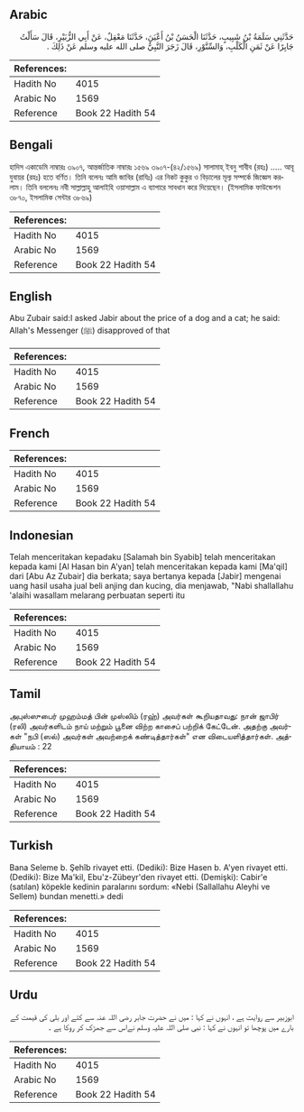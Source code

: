 ## Arabic


<div dir="rtl" lang="ar" style={{fontSize:'larger',backgroundColor:'#f8f9fa',padding:20}}>
حَدَّثَنِي سَلَمَةُ بْنُ شَبِيبٍ، حَدَّثَنَا الْحَسَنُ بْنُ أَعْيَنَ، حَدَّثَنَا مَعْقِلٌ، عَنْ أَبِي الزُّبَيْرِ، قَالَ سَأَلْتُ جَابِرًا عَنْ ثَمَنِ الْكَلْبِ، وَالسِّنَّوْرِ، قَالَ زَجَرَ النَّبِيُّ صلى الله عليه وسلم عَنْ ذَلِكَ ‏.‏
</div>
<div style={{backgroundColor:'#f8f9fa',padding:20, marginBottom: 10}}><table> <thead> <tr> <th>References:</th> <th></th> </tr> </thead> <tbody><tr><td>Hadith No</td><td>4015</td></tr><tr><td>Arabic No</td><td>1569</td></tr><tr><td>Reference</td><td>Book 22 Hadith 54</td></tr></tbody></table></div>

## Bengali


<div dir="ltr" lang="bn" style={{fontSize:'larger',backgroundColor:'#f8f9fa',padding:20}}>
হাদিস একাডেমি নাম্বারঃ ৩৯০৭, আন্তর্জাতিক নাম্বারঃ ১৫৬৯ ৩৯০৭-(৪২/১৫৬৯) সালামাহ্ ইবনু শাবীব (রহঃ) ..... আবূ যুবায়র (রহঃ) হতে বর্ণিত। তিনি বলেনঃ আমি জাবির (রাযিঃ) এর নিকট কুকুর ও বিড়ালের মূল্য সম্পর্কে জিজ্ঞেস করলাম। তিনি বললেনঃ নবী সাল্লাল্লাহু আলাইহি ওয়াসাল্লাম এ ব্যাপারে সাবধান করে দিয়েছেন। (ইসলামিক ফাউন্ডেশন ৩৮৭০, ইসলামিক সেন্টার ৩৮৬৯)
</div>
<div style={{backgroundColor:'#f8f9fa',padding:20, marginBottom: 10}}><table> <thead> <tr> <th>References:</th> <th></th> </tr> </thead> <tbody><tr><td>Hadith No</td><td>4015</td></tr><tr><td>Arabic No</td><td>1569</td></tr><tr><td>Reference</td><td>Book 22 Hadith 54</td></tr></tbody></table></div>

## English


<div dir="ltr" lang="en" style={{fontSize:'larger',backgroundColor:'#f8f9fa',padding:20}}>
Abu Zubair said:I asked Jabir about the price of a dog and a cat; he said: Allah's Messenger (ﷺ) disapproved of that
</div>
<div style={{backgroundColor:'#f8f9fa',padding:20, marginBottom: 10}}><table> <thead> <tr> <th>References:</th> <th></th> </tr> </thead> <tbody><tr><td>Hadith No</td><td>4015</td></tr><tr><td>Arabic No</td><td>1569</td></tr><tr><td>Reference</td><td>Book 22 Hadith 54</td></tr></tbody></table></div>

## French


<div dir="ltr" lang="fr" style={{fontSize:'larger',backgroundColor:'#f8f9fa',padding:20}}>

</div>
<div style={{backgroundColor:'#f8f9fa',padding:20, marginBottom: 10}}><table> <thead> <tr> <th>References:</th> <th></th> </tr> </thead> <tbody><tr><td>Hadith No</td><td>4015</td></tr><tr><td>Arabic No</td><td>1569</td></tr><tr><td>Reference</td><td>Book 22 Hadith 54</td></tr></tbody></table></div>

## Indonesian


<div dir="ltr" lang="id" style={{fontSize:'larger',backgroundColor:'#f8f9fa',padding:20}}>
Telah menceritakan kepadaku [Salamah bin Syabib] telah menceritakan kepada kami [Al Hasan bin A'yan] telah menceritakan kepada kami [Ma'qil] dari [Abu Az Zubair] dia berkata; saya bertanya kepada [Jabir] mengenai uang hasil usaha jual beli anjing dan kucing, dia menjawab, "Nabi shallallahu 'alaihi wasallam melarang perbuatan seperti itu
</div>
<div style={{backgroundColor:'#f8f9fa',padding:20, marginBottom: 10}}><table> <thead> <tr> <th>References:</th> <th></th> </tr> </thead> <tbody><tr><td>Hadith No</td><td>4015</td></tr><tr><td>Arabic No</td><td>1569</td></tr><tr><td>Reference</td><td>Book 22 Hadith 54</td></tr></tbody></table></div>

## Tamil


<div dir="ltr" lang="ta" style={{fontSize:'larger',backgroundColor:'#f8f9fa',padding:20}}>
அபுஸ்ஸுபைர் முஹம்மத் பின் முஸ்லிம் (ரஹ்) அவர்கள் கூறியதாவது: நான் ஜாபிர் (ரலி) அவர்களிடம் நாய் மற்றும் பூனை விற்ற காசைப் பற்றிக் கேட்டேன். அதற்கு அவர்கள் "நபி (ஸல்) அவர்கள் அவற்றைக் கண்டித்தார்கள்" என விடையளித்தார்கள். அத்தியாயம் : 22
</div>
<div style={{backgroundColor:'#f8f9fa',padding:20, marginBottom: 10}}><table> <thead> <tr> <th>References:</th> <th></th> </tr> </thead> <tbody><tr><td>Hadith No</td><td>4015</td></tr><tr><td>Arabic No</td><td>1569</td></tr><tr><td>Reference</td><td>Book 22 Hadith 54</td></tr></tbody></table></div>

## Turkish


<div dir="ltr" lang="tr" style={{fontSize:'larger',backgroundColor:'#f8f9fa',padding:20}}>
Bana Seleme b. Şehîb rivayet etti. (Dediki): Bize Hasen b. A'yen rivayet etti. (Dediki): Bize Ma'kil, Ebu'z-Zübeyr'den rivayet etti. (Demişki): Cabir'e (satılan) köpekle kedinin paralarını sordum: «Nebi (Sallallahu Aleyhi ve Sellem) bundan menetti.» dedi
</div>
<div style={{backgroundColor:'#f8f9fa',padding:20, marginBottom: 10}}><table> <thead> <tr> <th>References:</th> <th></th> </tr> </thead> <tbody><tr><td>Hadith No</td><td>4015</td></tr><tr><td>Arabic No</td><td>1569</td></tr><tr><td>Reference</td><td>Book 22 Hadith 54</td></tr></tbody></table></div>

## Urdu


<div dir="rtl" lang="ur" style={{fontSize:'larger',backgroundColor:'#f8f9fa',padding:20}}>
ابوزبیر سے روایت ہے ، انہوں نے کہا : میں نے حضرت جابر رضی اللہ عنہ سے کتے اور بلی کی قیمت کے بارے میں پوچھا تو انہوں نے کہا : نبی صلی اللہ علیہ وسلم نےاس سے جھڑک کر روکا ہے ۔
</div>
<div style={{backgroundColor:'#f8f9fa',padding:20, marginBottom: 10}}><table> <thead> <tr> <th>References:</th> <th></th> </tr> </thead> <tbody><tr><td>Hadith No</td><td>4015</td></tr><tr><td>Arabic No</td><td>1569</td></tr><tr><td>Reference</td><td>Book 22 Hadith 54</td></tr></tbody></table></div>
